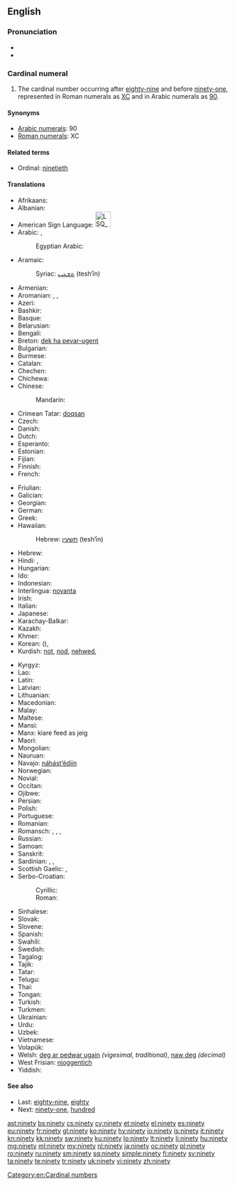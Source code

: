 ==English==

===Pronunciation===
* {{IPA|/ˈnaɪn.ti/|/ˈnaɪn.di/}}
* {{audio|en-us-ninety.ogg|Audio (US)}}

===Cardinal numeral===
{{head|en|numeral}}

# The cardinal number occurring after [[eighty-nine]] and before [[ninety-one]], represented in Roman numerals as [[XC]] and in Arabic numerals as [[90]].

====Synonyms====
* [[w:Arabic numerals|Arabic numerals]]: 90
* [[w:Roman numerals|Roman numerals]]: XC

====Related terms====
* Ordinal: [[ninetieth]]

====Translations====
{{trans-top|90}}
* Afrikaans: {{t-|af|negentig}}
* Albanian: {{t-|sq|nëntëdhjetë}}
* American Sign Language: [[Image:LSQ 90.jpg|35px]]
* Arabic: {{t-|ar|تسعين|tr=tisʿīn|alt=تِسْعِينَ|sc=Arab}}, {{qualifier|only nominative, formal}} {{t-|ar|تسعون|tr=tisʿūn|alt=تِسْعُونَ|sc=Arab}}
*: Egyptian Arabic: {{tø|arz|تسعين||tr=tisʿīn|sc=Arab}}
* Aramaic:
*: Syriac: [[ܬܫܥܝܢ]] (tesh‘īn) {{c}}
* Armenian: {{t-|hy|իննսուն|tr=innsun}}
* Aromanian: {{t-|rup|noauãdzãts}}, {{t-|rup|noauãdzãtsi}}, {{t-|rup|noauãdzãtsã}}
* Azeri: {{t+|az|doxsan}}
* Bashkir: {{tø|ba|туҡһан|sc=Cyrl}}
* Basque: {{t+|eu|laurogeita hamar}}
* Belarusian: {{t-|be|дзевяноста|tr=dzevjanósta|sc=Cyrl}}
* Bengali: {{t-|bn|নব্বই|tr=nôbbôi|sc=Beng}}
* Breton: [[dek ha pevar-ugent]]
* Bulgarian: {{t-|bg|деветдесет|tr=devetdeset|sc=Cyrl}}
* Burmese: {{t-|my|ကိုးဆယ်|tr=ko:zè|sc=Mymr}}
* Catalan: {{t+|ca|noranta}}
* Chechen: {{tø|ce|дезткъе итт|tr=deztghe itt}}
* Chichewa: {{tø|ny|makumi asanu ndianayi}}
* Chinese:
*: Mandarin: {{t|cmn|九十|tr=jiǔshí|sc=Hani}}
* Crimean Tatar: [[doqsan]]
* Czech: {{t+|cs|devadesát}}
* Danish: {{t+|da|halvfems}}
* Dutch: {{t+|nl|negentig|f}}
* Esperanto: {{t-|eo|naŭdek}}
* Estonian: {{t-|et|üheksakümmend}}
* Fijian: {{t-|fj|ciwa saga vulu}}
* Finnish: {{t+|fi|yhdeksänkymmentä}}
* French:
*: {{qualifier|France|Quebec}} {{t+|fr|quatre-vingt-dix}}
*: {{qualifier|Belgium|Luxembourg|Switzerland}} {{t+|fr|nonante}}
* Friulian: {{tø|fur|nonante}}
* Galician: {{t+|gl|noventa}}
* Georgian: {{t-|ka|ოთხმოცდაათი|tr=ot’xmotsdaat’i|sc=Geor}}
* German: {{t+|de|neunzig|f}}
* Greek: {{t+|el|ενενήντα|tr=enenínda|sc=Grek}}
* Hawaiian: {{tø|haw|kanaiwa}}
*: Hebrew: [[תשעין]] (tesh‘īn) {{c}}
* Hebrew: {{t-|he|תשעים|m|f|alt=תִּשְׁעִים|tr=tish'ím}}
* Hindi: {{t+|hi|नब्बे|tr=nabbe}},  {{t-|hi|नव्वे|tr=navve}}
* Hungarian: {{t+|hu|kilencven}}
* Ido: {{t+|io|nonadek}}
* Indonesian: {{t-|id|sembilan puluh}}
* Interlingua: [[novanta]]
* Irish: {{t+|ga|nócha}}
* Italian: {{t+|it|novanta}}
* Japanese: {{t+|ja|九十|tr=きゅうじゅう, kyūjū, くじゅう, kujū|sc=Jpan}}
* Karachay-Balkar: {{tø|krc|токъсан|tr=toqsan|sc=Cyrl}}
* Kazakh: {{t|kk|тоқсан|tr=toqsan|sc=Cyrl}}
* Khmer: {{t+|km|កៅសិប|tr=kaw səp|sc=Khmr}}
* Korean: {{t+|ko|구십|tr=gusip|sc=Kore}} ({{t+|ko|九十|sc=Kore}}), {{t+|ko|아흔|tr=aheun|sc=Kore}}
* Kurdish: [[not]], [[nod]], [[nehwed]], {{t|ku|sc=ku-Arab|نه‌وه‌ت}}
{{trans-mid}}
* Kyrgyz: {{t-|ky|токсон|tr=tokson|sc=Cyrl}}
* Lao: {{t-|lo|ເກົ້າສິບ|tr=kâu síp|sc=Laoo}}
* Latin: {{t-|la|nonaginta}}
* Latvian: {{t+|lv|deviņdesmit}}
* Lithuanian: {{t+|lt|devyniasdešimt}}
* Macedonian: {{t-|mk|деведесет|tr=devédeset}}
* Malay: {{t-|ms|sembilan puluh}}
* Maltese: {{t-|mt|disgħin}}
* Mansi: {{tø|mns|онтэлсат|tr=ontəlsat}}
* Manx: kiare feed as jeig
* Maori: {{t+|mi|iwa tekau}}
* Mongolian: {{t-|mn|ер|tr=yer|sc=Cyrl}}
* Nauruan: {{t-|na|aduma}}
* Navajo: [[náhástʼédiin]]
* Norwegian: {{t+|no|nitti}}
* Novial: {{tø|nov|ninanti}}
* Occitan: {{t+|oc|nonanta}}
* Ojibwe: {{tø|oj|zhaangasimidana}}
* Persian: {{t+|fa|نود|alt=نَوَد|tr=navad}}
* Polish: {{t+|pl|dziewięćdziesiąt}}
* Portuguese: {{t+|pt|noventa}}
* Romanian: {{t-|ro|nouăzeci}}
* Romansch: {{t-|rm|novanta}}, {{t-|rm|navonta}}, {{t-|rm|novànta}}, {{t-|rm|nonaunta}}
* Russian: {{t+|ru|девяносто|tr=devjanósto}}
* Samoan: {{t-|sm|ivagafulu}}
* Sanskrit: {{t-|sa|नवति|tr=navatí}}
* Sardinian: {{t-|sc|nobanta}}, {{t-|sc|nonanta}}, {{t-|sc|noranta}}
* Scottish Gaelic: {{qualifier|old system}} {{t-|gd|ceithir}} {{t-|gd|fichead}} {{t-|gd|'s}} {{t-|gd|a}} {{t-|gd|deich}}, {{qualifier|new system}} {{t-|gd|naochad}}
* Serbo-Croatian:
*: Cyrillic: {{t-|sh|деведесет}}
*: Roman: {{t-|sh|деведесет}}
* Sinhalese: {{t-|si|අනූව|tr=anoova|sc=Sinh}}
* Slovak: {{t-|sk|devätdesiat}}
* Slovene: {{t+|sl|devetdeset}}
* Spanish: {{t+|es|noventa}}
* Swahili: {{t+|sw|tisini}}
* Swedish: {{t+|sv|nittio}}
* Tagalog: {{t-|tl|siyamnapu}}
* Tajik: {{t-|tg|навад|tr=navad|sc=Cyrl}}
* Tatar: {{t+|tt|туксан|tr=tuksan|sc=Cyrl}}
* Telugu: {{t-|te|తొంభై|tr=tombhay}}
* Thai: {{t-|th|เก้าสิบ|tr=gâo sìp|sc=Thai}}
* Tongan: {{t-|to|hivangofulu}}
* Turkish: {{t+|tr|doksan}}
* Turkmen: {{t+|tk|togsan}}
* Ukrainian: {{t+|uk|дев'яносто|tr=devʹjanósto|sc=Cyrl}}
* Urdu: {{t-|ur|نوے|tr=navve}}
* Uzbek: {{t-|uz|to`qson}}
* Vietnamese: {{t-|vi|chín mươi}}
* Volapük: {{t+|vo|züldeg}}
* Welsh: [[deg ar pedwar ugain]] ''(vigesimal, traditional)'', [[naw deg]] ''(decimal)''
* West Frisian: [[njoggentich]]
* Yiddish: {{t-|yi|נײַנציק|tr=nanyntsik|sc=Hebr}}
{{trans-bottom}}

====See also====
* Last: [[eighty-nine]], [[eighty]]
* Next: [[ninety-one]], [[hundred]]

[[Category:en:Cardinal numbers]]

[[ast:ninety]]
[[bs:ninety]]
[[cs:ninety]]
[[cy:ninety]]
[[et:ninety]]
[[el:ninety]]
[[es:ninety]]
[[eu:ninety]]
[[fr:ninety]]
[[gl:ninety]]
[[ko:ninety]]
[[hy:ninety]]
[[io:ninety]]
[[is:ninety]]
[[it:ninety]]
[[kn:ninety]]
[[kk:ninety]]
[[sw:ninety]]
[[ku:ninety]]
[[lo:ninety]]
[[lt:ninety]]
[[li:ninety]]
[[hu:ninety]]
[[mg:ninety]]
[[ml:ninety]]
[[my:ninety]]
[[nl:ninety]]
[[ja:ninety]]
[[oc:ninety]]
[[pl:ninety]]
[[ro:ninety]]
[[ru:ninety]]
[[sm:ninety]]
[[sq:ninety]]
[[simple:ninety]]
[[fi:ninety]]
[[sv:ninety]]
[[ta:ninety]]
[[te:ninety]]
[[tr:ninety]]
[[uk:ninety]]
[[vi:ninety]]
[[zh:ninety]]